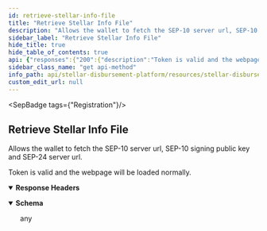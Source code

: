 ```yaml
---
id: retrieve-stellar-info-file
title: "Retrieve Stellar Info File"
description: "Allows the wallet to fetch the SEP-10 server url, SEP-10 signing public key and SEP-24 server url."
sidebar_label: "Retrieve Stellar Info File"
hide_title: true
hide_table_of_contents: true
api: {"responses":{"200":{"description":"Token is valid and the webpage will be loaded normally.","headers":{},"content":{"text/toml":{"examples":{"response":{"value":"ACCOUNTS=[\"GBC2HVWFIFN7WJHFORVBCDKJORXXXXXXXXXXXXXXXXXXXXXXXX\", \"GDA34JZ26FZY64XCSY46CUNSHLX762LHJXQXXXXXXXXXXXXXXXXXXXXXXXX\"] SIGNING_KEY=\"GDA34JZ26FZY64XCSY46XXXXXXXXXXXXXXXXXXXXXXXX\" NETWORK_PASSPHRASE=\"Test SDF Network ; September 2015\" HORIZON_URL=\"https://horizon-testnet.stellar.org\" WEB_AUTH_ENDPOINT=\"https://ap-stellar-disbursement-platform-backend-dev.stellar.org/auth\" TRANSFER_SERVER_SEP0024=\"https://ap-stellar-disbursement-platform-backend-dev.stellar.org/sep24\"\n[[DOCUMENTATION]] ORG_NAME=\"Stellar Aid\"\n[[CURRENCIES]] code = \"EUROC\" issuer = \"GBBD47IF6LWK7P7MDEVSCWR7DPUWV3NY3DTQEVFL4NAT4AQH3ZLLFLA5\" is_asset_anchored = true anchor_asset_type = \"fiat\" status = \"live\" desc = \"EUROC\"\n[[CURRENCIES]] code = \"USDC\" issuer = \"GBBD47IF6LWK7P7MDEVSCWR7DPUWV3NY3DTQEVFL4NAT4AQH3ZLLFLA5\" is_asset_anchored = true anchor_asset_type = \"fiat\" status = \"live\" desc = \"USDC\"\n"}}}}}},"operationId":"Retrieve Stellar Info File","description":"Allows the wallet to fetch the SEP-10 server url, SEP-10 signing public key and SEP-24 server url.","tags":["Registration"],"method":"get","path":"/.well-known/stellar.toml","securitySchemes":{"BearerAuth":{"type":"apiKey","name":"Authorization","in":"header","description":"JWT used for authentication, signed with an ES256 private key."}},"info":{"title":"Stellar Disbursement Platform API","version":"","description":"The Stellar Disbursement Platform (SDP) is a tool built for organizations to make bulk payments to a group of recipients over the Stellar network. You can read more about using the SDP [here](https://developers.stellar.org/docs/category/use-the-stellar-disbursement-platform)."},"postman":{"name":"Retrieve Stellar Info File","description":{"content":"Allows the wallet to fetch the SEP-10 server url, SEP-10 signing public key and SEP-24 server url.","type":"text/plain"},"url":{"path":[".well-known","stellar.toml"],"host":["{{baseUrl}}"],"query":[],"variable":[]},"header":[{"key":"Accept","value":"text/toml"}],"method":"GET"}}
sidebar_class_name: "get api-method"
info_path: api/stellar-disbursement-platform/resources/stellar-disbursement-platform-api
custom_edit_url: null
---
```



<SepBadge tags={"Registration"}/>


## Retrieve Stellar Info File



Allows the wallet to fetch the SEP-10 server url, SEP-10 signing public key and SEP-24 server url.

<div><ApiTabs><TabItem label={"200"} value={"200"}><div>

Token is valid and the webpage will be loaded normally.

</div><details style={{"textAlign":"left","marginBottom":"1rem"}} data-collaposed={true} open={false}><summary style={{}}><strong>Response Headers</strong></summary><ul style={{"marginLeft":"1rem"}}></ul></details><div><MimeTabs schemaType={"response"}><TabItem label={"text/toml"} value={"text/toml"}><SchemaTabs><TabItem label={"Schema"} value={"Schema"}><details style={{}} data-collapsed={false} open={true}><summary style={{"textAlign":"left"}}><strong>Schema</strong></summary><div style={{"textAlign":"left","marginLeft":"1rem"}}></div><ul style={{"marginLeft":"1rem"}}>any</ul></details></TabItem><TabItem label={"response"} value={"response"}><ResponseSamples responseExample={"ACCOUNTS=[\"GBC2HVWFIFN7WJHFORVBCDKJORXXXXXXXXXXXXXXXXXXXXXXXX\", \"GDA34JZ26FZY64XCSY46CUNSHLX762LHJXQXXXXXXXXXXXXXXXXXXXXXXXX\"] SIGNING_KEY=\"GDA34JZ26FZY64XCSY46XXXXXXXXXXXXXXXXXXXXXXXX\" NETWORK_PASSPHRASE=\"Test SDF Network ; September 2015\" HORIZON_URL=\"https://horizon-testnet.stellar.org\" WEB_AUTH_ENDPOINT=\"https://ap-stellar-disbursement-platform-backend-dev.stellar.org/auth\" TRANSFER_SERVER_SEP0024=\"https://ap-stellar-disbursement-platform-backend-dev.stellar.org/sep24\"\n[[DOCUMENTATION]] ORG_NAME=\"Stellar Aid\"\n[[CURRENCIES]] code = \"EUROC\" issuer = \"GBBD47IF6LWK7P7MDEVSCWR7DPUWV3NY3DTQEVFL4NAT4AQH3ZLLFLA5\" is_asset_anchored = true anchor_asset_type = \"fiat\" status = \"live\" desc = \"EUROC\"\n[[CURRENCIES]] code = \"USDC\" issuer = \"GBBD47IF6LWK7P7MDEVSCWR7DPUWV3NY3DTQEVFL4NAT4AQH3ZLLFLA5\" is_asset_anchored = true anchor_asset_type = \"fiat\" status = \"live\" desc = \"USDC\"\n"} language={"shell"}></ResponseSamples></TabItem></SchemaTabs></TabItem></MimeTabs></div></TabItem></ApiTabs></div>
